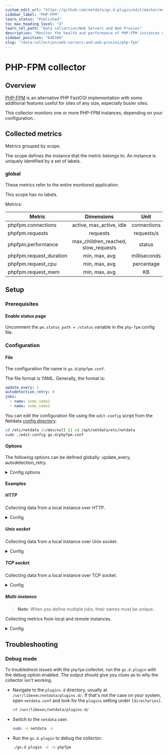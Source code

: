 ```yaml
---
custom_edit_url: "https://github.com/netdata/go.d.plugin/edit/master/modules/phpfpm/README.md"
sidebar_label: "PHP-FPM"
learn_status: "Published"
toc_max_heading_level: "4"
learn_rel_path: "Data collection/Web Servers and Web Proxies"
description: "Monitor the health and performance of PHP-FPM instances with zero configuration, per-second metric granularity, and interactive visualizations."
sidebar_position: "648360"
slug: "/data-collection/web-servers-and-web-proxies/php-fpm"
---
```

# PHP-FPM collector

## Overview

[PHP-FPM](https://php-fpm.org/) is an alternative PHP FastCGI implementation with some additional features useful for
sites of any size, especially busier sites.

This collector monitors one or more PHP-FPM instances, depending on your configuration..

## Collected metrics

Metrics grouped by *scope*.

The scope defines the instance that the metric belongs to. An instance is uniquely identified by a set of labels.

### global

These metrics refer to the entire monitored application.

This scope has no labels.

Metrics:

| Metric                  |             Dimensions              |     Unit     |
|-------------------------|:-----------------------------------:|:------------:|
| phpfpm.connections      |      active, max_active, idle       | connections  |
| phpfpm.requests         |              requests               |  requests/s  |
| phpfpm.performance      | max_children_reached, slow_requests |    status    |
| phpfpm.request_duration |            min, max, avg            | milliseconds |
| phpfpm.request_cpu      |            min, max, avg            |  percentage  |
| phpfpm.request_mem      |            min, max, avg            |      KB      |

## Setup

### Prerequisites

#### Enable status page

Uncomment the `pm.status_path = /status` variable in the `php-fpm` config file.

### Configuration

#### File

The configuration file name is `go.d/phpfpm.conf`.

The file format is YAML. Generally, the format is:

```yaml
update_every: 1
autodetection_retry: 0
jobs:
  - name: some_name1
  - name: some_name1
```

You can edit the configuration file using the `edit-config` script from the
Netdata [config directory](/docs/configuring/configuration#the-netdata-config-directory).

```bash
cd /etc/netdata 2>/dev/null || cd /opt/netdata/etc/netdata
sudo ./edit-config go.d/phpfpm.conf
```

#### Options

The following options can be defined globally: update_every, autodetection_retry.

<details>
<summary>Config options</summary>

|         Name         | Description                                                                                               |              Default              | Required |
|:--------------------:|-----------------------------------------------------------------------------------------------------------|:---------------------------------:|:--------:|
|     update_every     | Data collection frequency.                                                                                |                 1                 |          |
| autodetection_retry  | Re-check interval in seconds. Zero means not to schedule re-check.                                        |                 0                 |          |
|         url          | Server URL.                                                                                               | http://127.0.0.1/status?full&json |   yes    |
|        socket        | Server Unix socket.                                                                                       |                                   |          |
|       address        | Server address in IP:PORT format.                                                                         |                                   |          |
|      fcgi_path       | Status path.                                                                                              |              /status              |          |
|       timeout        | HTTP request timeout.                                                                                     |                 1                 |          |
|       username       | Username for basic HTTP authentication.                                                                   |                                   |          |
|       password       | Password for basic HTTP authentication.                                                                   |                                   |          |
|      proxy_url       | Proxy URL.                                                                                                |                                   |          |
|    proxy_username    | Username for proxy basic HTTP authentication.                                                             |                                   |          |
|    proxy_password    | Password for proxy basic HTTP authentication.                                                             |                                   |          |
|        method        | HTTP request method.                                                                                      |                GET                |          |
|         body         | HTTP request body.                                                                                        |                                   |          |
|       headers        | HTTP request headers.                                                                                     |                                   |          |
| not_follow_redirects | Redirect handling policy. Controls whether the client follows redirects.                                  |                no                 |          |
|   tls_skip_verify    | Server certificate chain and hostname validation policy. Controls whether the client performs this check. |                no                 |          |
|        tls_ca        | Certification authority that the client uses when verifying the server's certificates.                    |                                   |          |
|       tls_cert       | Client TLS certificate.                                                                                   |                                   |          |
|       tls_key        | Client TLS key.                                                                                           |                                   |          |

</details>

#### Examples

##### HTTP

Collecting data from a local instance over HTTP.
<details>
<summary>Config</summary>

```yaml
jobs:
  - name: local
    url: http://localhost/status?full&json
```

</details>

##### Unix socket

Collecting data from a local instance over Unix socket.
<details>
<summary>Config</summary>

```yaml
jobs:
  - name: local
    socket: '/tmp/php-fpm.sock'
```

</details>

##### TCP socket

Collecting data from a local instance over TCP socket.
<details>
<summary>Config</summary>

```yaml
jobs:
  - name: local
    address: 127.0.0.1:9000
```

</details>

##### Multi-instance

> **Note**: When you define multiple jobs, their names must be unique.

Collecting metrics from local and remote instances.

<details>
<summary>Config</summary>

```yaml
jobs:
  - name: local
    url: http://localhost/status?full&json

  - name: remote
    url: http://203.0.113.10/status?full&json
```

</details>

## Troubleshooting

### Debug mode

To troubleshoot issues with the `phpfpm` collector, run the `go.d.plugin` with the debug option enabled. The output
should give you clues as to why the collector isn't working.

- Navigate to the `plugins.d` directory, usually at `/usr/libexec/netdata/plugins.d/`. If that's not the case on
  your system, open `netdata.conf` and look for the `plugins` setting under `[directories]`.

  ```bash
  cd /usr/libexec/netdata/plugins.d/
  ```

- Switch to the `netdata` user.

  ```bash
  sudo -u netdata -s
  ```

- Run the `go.d.plugin` to debug the collector:

  ```bash
  ./go.d.plugin -d -m phpfpm
  ```
